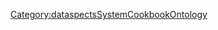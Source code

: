 {{{info|add title=New Feature|edit title=Edit Feature|page name=C<unique number;random;10>}}}

{{FormHeader|Feature}}
{{StandardFormSections}}
{{FormFooter}}

<noinclude>[[Category:dataspectsSystemCookbookOntology]]</noinclude>
